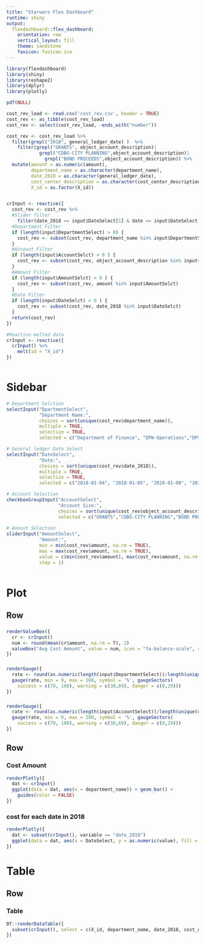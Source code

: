 ```yaml
---
title: "Starwars Flex Dashboard"
runtime: shiny
output: 
  flexdashboard::flex_dashboard:
    orientation: row
    vertical_layout: fill
    theme: sandstone
    favicon: favicon.ico
---
```


```r
library(flexdashboard)
library(shiny)
library(reshape2)
library(dplyr)
library(plotly)

pdf(NULL)

cost_rev_load <- read.csv('cost_rev.csv', header = TRUE)
cost_rev <- as_tibble(cost_rev_load)
cost_rev <- select(cost_rev_load, -ends_with("number"))

cost_rev <- cost_rev_load %>%
  filter(grepl("2018", general_ledger_date) )  %>%
    filter(grepl("GRANTS", object_account_description)|
            grepl("CDBG-CITY PLANNING",object_account_description)|
              grepl("BOND PROCEEDS",object_account_description)) %>%
  mutate(amount = as.numeric(amount),
         department_name = as.character(department_name),
         date_2018 = as.character(general_ledger_date),
         cost_center_description = as.character(cost_center_description),
         X_id = as.factor(X_id))


crInput <- reactive({
  cost_rev <- cost_rev %>% 
  #Slider filter
    filter(date_2018 >= input$DateSelect[1] & date <= input$DateSelect[2])
  #Department Filter
  if (length(input$DepartmentSelect) > 0) {
    cost_rev <- subset(cost_rev, department_name %in% input$DepartmentSelect)
  }
  #Account Filter
  if (length(input$AccountSelct) > 0 ) {
    cost_rev <- subset(cost_rev, object_account_description %in% input$AccountSelct)
  }
  #Amount Filter
  if (length(input$AmountSelct) > 0 ) {
    cost_rev <- subset(cost_rev, amount %in% input$AmountSelct)
  }
  #Date Filter
  if (length(input$DateSelct) > 0 ) {
    cost_rev <- subset(cost_rev, date_2018 %in% input$DateSelct)
  }
  return(cost_rev)
})

#Reactive melted data
crInput <- reactive({
  crInput() %>%
    melt(id = "X_id")
})



```


Sidebar {.sidebar}
=====================================

```r
# Department Selction
selectInput("DpartmentSelect",
            "Department Name:",
            choices = sort(unique(cost_rev$department_name)),
            multiple = TRUE,
            selectize = TRUE,
            selected = c("Department of Finance", "DPW-Operations","DPS-Police"))

# General ledger Date Select
selectInput("DateSelect",
            "Date:",
            choices = sort(unique(cost_rev$date_2018)),
            multiple = TRUE,
            selectize = TRUE,
            selected = c("2018-01-04", "2018-01-05", "2018-01-08", "2018-01-09", "2018-01-10"))

# Account Selection
checkboxGroupInput("AccountSelect",
                   "Account Size:",
                   choices = sort(unique(cost_rev$object_account_description)),
                   selected = c("GRANTS","CDBG-CITY PLANNING","BOND PROCEEDS"))
                              
# Amount Selection
sliderInput("AmountSelect",
            "Amount:",
            min = min(cost_rev$amount, na.rm = TRUE),
            max = max(cost_rev$amount, na.rm = TRUE),
            value = c(min(cost_rev$amount), max(cost_rev$amount, na.rm = TRUE)),
            step = 1)                              
                              

```

Plot
=====================================

Row 
-------------------------------------

###

```r
renderValueBox({
  cr <- crInput()
  num <- round(mean(cr$amount, na.rm = T), 2)
  valueBox("Avg Cost Amount", value = num, icon = "fa-balance-scale", color = "blue")
})
```

###

```r
renderGauge({
  rate <- round(as.numeric(length(input$DepartmentSelect))/length(unique(cost_rev_load$department_name)) * 100, 1)
  gauge(rate, min = 0, max = 100, symbol = '%', gaugeSectors(
    success = c(70, 100), warning = c(30,69), danger = c(0,29)))
})

```
###

```r
renderGauge({
  rate <- round(as.numeric(length(input$AccountSelect))/length(unique(cost_rev_load$object_account_description)) * 100, 1)
  gauge(rate, min = 0, max = 100, symbol = '%', gaugeSectors(
    success = c(70, 100), warning = c(30,69), danger = c(0,29)))
})

```


Row {.tabset .tabset-fade}
-------------------------------------

### Cost Amount

```r
renderPlotly({
  dat <- crInput()
  ggplot(data = dat, aes(x = department_name)) + geom_bar() + 
    guides(color = FALSE)
})
```

### cost for each date in 2018

```r
renderPlotly({
  dat <- subset(crInput(), variable == "date_2018")
  ggplot(data = dat, aes(x = DateSelect, y = as.numeric(value), fill = DateSelect)) + geom_points()
})


```

Table
=====================================

Row 
-------------------------------------

### Table 

```r
DT::renderDataTable({
  subset(crInput(), select = c(X_id, department_name, date_2018, cost_center_description, amount))
})


```